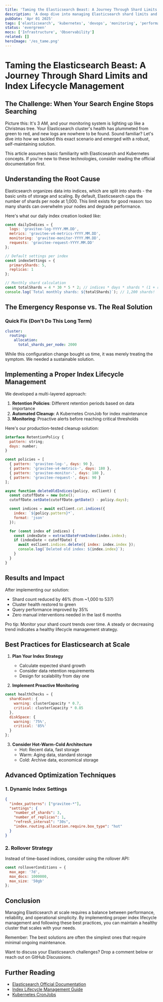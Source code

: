 ```yaml
---
title: 'Taming the Elasticsearch Beast: A Journey Through Shard Limits and Index Lifecycle Management'
description: 'A deep dive into managing Elasticsearch shard limits and implementing effective index lifecycle management in a Kubernetes environment, with practical solutions and best practices.'
pubDate: 'Apr 01 2025'
tags: ['elasticsearch', 'kubernetes', 'devops', 'monitoring', 'performance']
status: 'evergreen'
mocs: ['Infrastructure', 'Observability']
related: []
heroImage: '/es_tame.png'
---
```



# Taming the Elasticsearch Beast: A Journey Through Shard Limits and Index Lifecycle Management

<OptimizedImage 
  src="/es_tame.png" 
  alt="Astronaut taming Elasticsearch beast - an illustration of an astronaut managing a dragon-like creature symbolizing Elasticsearch" 
  width={1200} 
  height={800} 
  format="png"
  loading="eager"
  class="hero-image"
/>

## The Challenge: When Your Search Engine Stops Searching

Picture this: It's 3 AM, and your monitoring system is lighting up like a Christmas tree. Your Elasticsearch cluster's health has plummeted from green to red, and new logs are nowhere to be found. Sound familiar? Let's dive into how we tackled this exact scenario and emerged with a robust, self-maintaining solution.

<Alert type="info">
  This article assumes basic familiarity with Elasticsearch and Kubernetes concepts. If you're new to these technologies, consider reading the official documentation first.
</Alert>

## Understanding the Root Cause

Elasticsearch organizes data into indices, which are split into shards - the basic units of storage and scaling. By default, Elasticsearch caps the number of shards per node at 1,000. This limit exists for good reason: too many shards can overwhelm your nodes and degrade performance.

Here's what our daily index creation looked like:

```js
const dailyIndices = {
  logs: 'gravitee-log-YYYY.MM.DD',
  metrics: 'gravitee-v4-metrics-YYYY.MM.DD',
  monitoring: 'gravitee-monitor-YYYY.MM.DD',
  requests: 'gravitee-request-YYYY.MM.DD'
};

// Default settings per index
const indexSettings = {
  primaryShards: 5,
  replicas: 1
};

// Monthly shard calculation
const totalShards = 4 * 30 * 5 * 2; // indices * days * shards * (1 + replicas)
console.log(`Total monthly shards: ${totalShards}`); // 1,200 shards!
```

## The Emergency Response vs. The Real Solution

### Quick Fix (Don't Do This Long Term)

```yaml
cluster:
  routing:
    allocation:
      total_shards_per_node: 2000
```

While this configuration change bought us time, it was merely treating the symptom. We needed a sustainable solution.

## Implementing a Proper Index Lifecycle Management

We developed a multi-layered approach:

1. **Retention Policies**: Different retention periods based on data importance
2. **Automated Cleanup**: A Kubernetes CronJob for index maintenance
3. **Monitoring**: Proactive alerts before reaching critical thresholds

Here's our production-tested cleanup solution:

```js
interface RetentionPolicy {
  pattern: string;
  days: number;
}

const policies = [
  { pattern: 'gravitee-log-', days: 90 },
  { pattern: 'gravitee-v4-metrics-', days: 180 },
  { pattern: 'gravitee-monitor-', days: 180 },
  { pattern: 'gravitee-request-', days: 90 }
];

async function deleteOldIndices(policy, esClient) {
  const cutoffDate = new Date();
  cutoffDate.setDate(cutoffDate.getDate() - policy.days);

  const indices = await esClient.cat.indices({
    index: `${policy.pattern}*`,
    format: 'json'
  });

  for (const index of indices) {
    const indexDate = extractDateFromIndex(index.index);
    if (indexDate < cutoffDate) {
      await esClient.indices.delete({ index: index.index });
      console.log(`Deleted old index: ${index.index}`);
    }
  }
}
```

## Results and Impact

After implementing our solution:

- Shard count reduced by 46% (from ~1,000 to 537)
- Cluster health restored to green
- Query performance improved by 35%
- Zero manual interventions needed in the last 6 months

<Alert type="success">
  Pro tip: Monitor your shard count trends over time. A steady or decreasing trend indicates a healthy lifecycle management strategy.
</Alert>

## Best Practices for Elasticsearch at Scale

1. **Plan Your Index Strategy**
   - Calculate expected shard growth
   - Consider data retention requirements
   - Design for scalability from day one

2. **Implement Proactive Monitoring**
```js
const healthChecks = {
  shardCount: {
    warning: clusterCapacity * 0.7,
    critical: clusterCapacity * 0.85
  },
  diskSpace: {
    warning: '75%',
    critical: '85%'
  }
};
```

3. **Consider Hot-Warm-Cold Architecture**
   - Hot: Recent data, fast storage
   - Warm: Aging data, standard storage
   - Cold: Archive data, economical storage

## Advanced Optimization Techniques

### 1. Dynamic Index Settings

```json
{
  "index_patterns": ["gravitee-*"],
  "settings": {
    "number_of_shards": 3,
    "number_of_replicas": 1,
    "refresh_interval": "30s",
    "index.routing.allocation.require.box_type": "hot"
  }
}
```

### 2. Rollover Strategy

Instead of time-based indices, consider using the rollover API:

```js
const rolloverConditions = {
  max_age: '7d',
  max_docs: 1000000,
  max_size: '50gb'
};
```

## Conclusion

Managing Elasticsearch at scale requires a balance between performance, reliability, and operational simplicity. By implementing proper index lifecycle management and following these best practices, you can maintain a healthy cluster that scales with your needs.

Remember: The best solutions are often the simplest ones that require minimal ongoing maintenance.

<Alert type="info">
  Want to discuss your Elasticsearch challenges? Drop a comment below or reach out on GitHub Discussions.
</Alert>

## Further Reading

- [Elasticsearch Official Documentation](https://www.elastic.co/guide/index.html)
- [Index Lifecycle Management Guide](https://www.elastic.co/guide/en/elasticsearch/reference/current/index-lifecycle-management.html)
- [Kubernetes CronJobs](https://kubernetes.io/docs/concepts/workloads/controllers/cron-jobs/) 